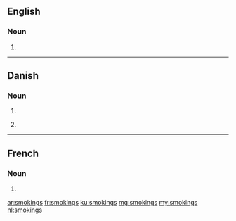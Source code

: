 ==English==

===Noun===
{{head|en}}

# {{plural of|smoking}}

----

==Danish==

===Noun===
{{head|da|noun form|g=c}}

# {{form of|genitive singular indefinite|smoking|lang=da}}
# {{qualifier|unofficial}} {{form of|plural indefinite|smoking|lang=da}}

----

==French==

===Noun===
{{head|fr|plural}} {{m-p}}

# {{plural of|smoking|lang=fr}}

[[ar:smokings]]
[[fr:smokings]]
[[ku:smokings]]
[[mg:smokings]]
[[my:smokings]]
[[nl:smokings]]